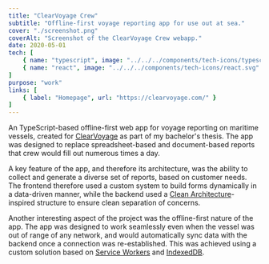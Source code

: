 ```yaml
---
title: "ClearVoyage Crew"
subtitle: "Offline-first voyage reporting app for use out at sea."
cover: "./screenshot.png"
coverAlt: "Screenshot of the ClearVoyage Crew webapp."
date: 2020-05-01
tech: [
	{ name: "typescript", image: "../../../components/tech-icons/typescript.svg" },
	{ name: "react", image: "../../../components/tech-icons/react.svg" },
]
purpose: "work"
links: [
	{ label: "Homepage", url: "https://clearvoyage.com/" }
]
---
```


An TypeScript-based offline-first web app for voyage reporting on maritime vessels, created for [ClearVoyage](/blog/clearvoyage-vms) as part of my bachelor's thesis. The app was designed to replace spreadsheet-based and document-based reports that crew would fill out numerous times a day.

A key feature of the app, and therefore its architecture, was the ability to collect and generate a diverse set of reports, based on customer needs. The frontend therefore used a custom system to build forms dynamically in a data-driven manner, while the backend used a [Clean Architecture](https://blog.cleancoder.com/uncle-bob/2012/08/13/the-clean-architecture.html)-inspired structure to ensure clean separation of concerns.

Another interesting aspect of the project was the offline-first nature of the app. The app was designed to work seamlessly even when the vessel was out of range of any network, and would automatically sync data with the backend once a connection was re-established. This was achieved using a custom solution based on [Service Workers](https://developer.mozilla.org/en-US/docs/Web/API/Service_Worker_API) and [IndexedDB](https://developer.mozilla.org/en-US/docs/Web/API/IndexedDB_API).
